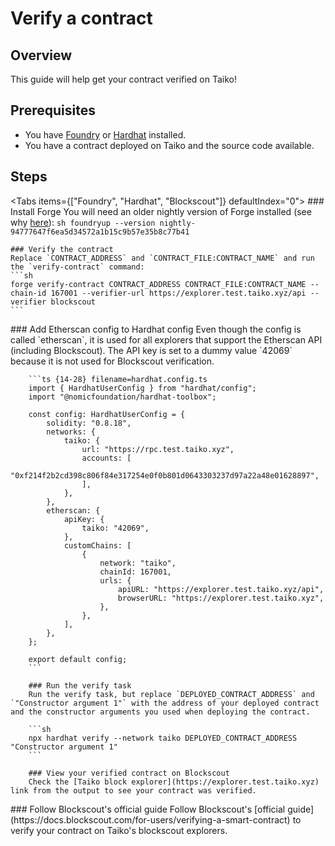 
# Verify a contract

## Overview

This guide will help get your contract verified on Taiko!

## Prerequisites

- You have [Foundry](https://book.getfoundry.sh/getting-started/installation) or [Hardhat](https://hardhat.org/hardhat-runner/docs/getting-started#quick-start) installed.
- You have a contract deployed on Taiko and the source code available.

## Steps

<Tabs items={["Foundry", "Hardhat", "Blockscout"]} defaultIndex="0">
  <Tab>
   <Steps>
    ### Install Forge
    You will need an older nightly version of Forge installed (see why [here](https://github.com/foundry-rs/foundry/issues/4909)):
    ```sh
    foundryup --version nightly-94777647f6ea5d34572a1b15c9b57e35b8c77b41
    ```

    ### Verify the contract
    Replace `CONTRACT_ADDRESS` and `CONTRACT_FILE:CONTRACT_NAME` and run the `verify-contract` command:
    ```sh
    forge verify-contract CONTRACT_ADDRESS CONTRACT_FILE:CONTRACT_NAME --chain-id 167001 --verifier-url https://explorer.test.taiko.xyz/api --verifier blockscout
    ```
   </Steps>
  </Tab>
  <Tab>
   <Steps>
        ### Add Etherscan config to Hardhat config
        <Callout type="info">
            Even though the config is called `etherscan`, it is used for all explorers that support the Etherscan API (including Blockscout). The API key is set to a dummy value `42069` because it is not used for Blockscout verification.
        </Callout>

        ```ts {14-28} filename=hardhat.config.ts
        import { HardhatUserConfig } from "hardhat/config";
        import "@nomicfoundation/hardhat-toolbox";

        const config: HardhatUserConfig = {
            solidity: "0.8.18",
            networks: {
                taiko: {
                    url: "https://rpc.test.taiko.xyz",
                    accounts: [
                        "0xf214f2b2cd398c806f84e317254e0f0b801d0643303237d97a22a48e01628897",
                    ],
                },
            },
            etherscan: {
                apiKey: {
                    taiko: "42069",
                },
                customChains: [
                    {
                        network: "taiko",
                        chainId: 167001,
                        urls: {
                            apiURL: "https://explorer.test.taiko.xyz/api",
                            browserURL: "https://explorer.test.taiko.xyz",
                        },
                    },
                ],
            },
        };

        export default config;
        ```

        ### Run the verify task
        Run the verify task, but replace `DEPLOYED_CONTRACT_ADDRESS` and `"Constructor argument 1"` with the address of your deployed contract and the constructor arguments you used when deploying the contract.

        ```sh
        npx hardhat verify --network taiko DEPLOYED_CONTRACT_ADDRESS "Constructor argument 1"
        ```

        ### View your verified contract on Blockscout
        Check the [Taiko block explorer](https://explorer.test.taiko.xyz) link from the output to see your contract was verified.
   </Steps>
  </Tab>
  <Tab>
   <Steps>
    ### Follow Blockscout's official guide
    Follow Blockscout's [official guide](https://docs.blockscout.com/for-users/verifying-a-smart-contract) to verify your contract on Taiko's blockscout explorers.
   </Steps>
  </Tab>
</Tabs>
